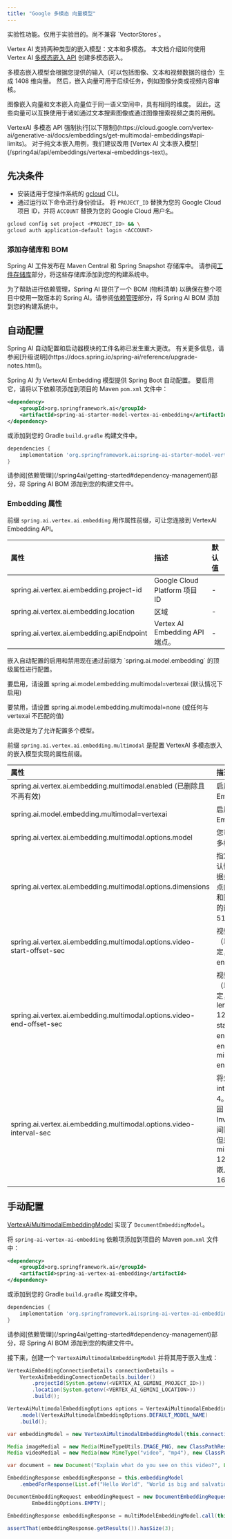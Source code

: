 ```yaml
---
title: "Google 多模态 向量模型"
---
```


<Note>
实验性功能。仅用于实验目的。尚不兼容 `VectorStores`。
</Note>

Vertex AI 支持两种类型的嵌入模型：文本和多模态。
本文档介绍如何使用 Vertex AI [多模态嵌入 API](https://cloud.google.com/vertex-ai/generative-ai/docs/embeddings/get-multimodal-embeddings) 创建多模态嵌入。

多模态嵌入模型会根据您提供的输入（可以包括图像、文本和视频数据的组合）生成 1408 维向量。
然后，嵌入向量可用于后续任务，例如图像分类或视频内容审核。

图像嵌入向量和文本嵌入向量位于同一语义空间中，具有相同的维度。
因此，这些向量可以互换使用于诸如通过文本搜索图像或通过图像搜索视频之类的用例。

<Note>
VertexAI 多模态 API 强制执行[以下限制](https://cloud.google.com/vertex-ai/generative-ai/docs/embeddings/get-multimodal-embeddings#api-limits)。
</Note>

<Tip>
对于纯文本嵌入用例，我们建议改用 [Vertex AI 文本嵌入模型](/spring4ai/api/embeddings/vertexai-embeddings-text)。
</Tip>

## 先决条件

- 安装适用于您操作系统的 [gcloud](https://cloud.google.com/sdk/docs/install) CLI。
- 通过运行以下命令进行身份验证。
将 `PROJECT_ID` 替换为您的 Google Cloud 项目 ID，并将 `ACCOUNT` 替换为您的 Google Cloud 用户名。

```bash
gcloud config set project <PROJECT_ID> && \
gcloud auth application-default login <ACCOUNT>
```

### 添加存储库和 BOM

Spring AI 工件发布在 Maven Central 和 Spring Snapshot 存储库中。
请参阅[工件存储库](/spring4ai/getting-started#artifact-repositories)部分，将这些存储库添加到您的构建系统中。

为了帮助进行依赖管理，Spring AI 提供了一个 BOM (物料清单) 以确保在整个项目中使用一致版本的 Spring AI。请参阅[依赖管理](/spring4ai/getting-started#dependency-management)部分，将 Spring AI BOM 添加到您的构建系统中。

## 自动配置

<Note>
Spring AI 自动配置和启动器模块的工件名称已发生重大更改。
有关更多信息，请参阅[升级说明](https://docs.spring.io/spring-ai/reference/upgrade-notes.html)。
</Note>

Spring AI 为 VertexAI Embedding 模型提供 Spring Boot 自动配置。
要启用它，请将以下依赖项添加到项目的 Maven `pom.xml` 文件中：

```xml
<dependency>
    <groupId>org.springframework.ai</groupId>
    <artifactId>spring-ai-starter-model-vertex-ai-embedding</artifactId>
</dependency>
```

或添加到您的 Gradle `build.gradle` 构建文件中。

```groovy
dependencies {
    implementation 'org.springframework.ai:spring-ai-starter-model-vertex-ai-embedding'
}
```

<Tip>
请参阅[依赖管理](/spring4ai/getting-started#dependency-management)部分，将 Spring AI BOM 添加到您的构建文件中。
</Tip>

### Embedding 属性

前缀 `spring.ai.vertex.ai.embedding` 用作属性前缀，可让您连接到 VertexAI Embedding API。

| 属性                                      | 描述                             | 默认值 |
| :---------------------------------------- | :------------------------------- | :----- |
| spring.ai.vertex.ai.embedding.project-id  | Google Cloud Platform 项目 ID   | -      |
| spring.ai.vertex.ai.embedding.location    | 区域                             | -      |
| spring.ai.vertex.ai.embedding.apiEndpoint | Vertex AI Embedding API 端点。 | -      |

<Note>
嵌入自动配置的启用和禁用现在通过前缀为 `spring.ai.model.embedding` 的顶级属性进行配置。

要启用，请设置 spring.ai.model.embedding.multimodal=vertexai (默认情况下启用)

要禁用，请设置 spring.ai.model.embedding.multimodal=none (或任何与 vertexai 不匹配的值)

此更改是为了允许配置多个模型。
</Note>

前缀 `spring.ai.vertex.ai.embedding.multimodal` 是配置 VertexAI 多模态嵌入的嵌入模型实现的属性前缀。

| 属性                                                                              | 描述                                                                                                                                                            | 默认值                    |
| :-------------------------------------------------------------------------------- | :-------------------------------------------------------------------------------------------------------------------------------------------------------------- | :------------------------ |
| spring.ai.vertex.ai.embedding.multimodal.enabled (已删除且不再有效)                 | 启用 Vertex AI Embedding API 模型。                                                                                                                               | true                      |
| spring.ai.model.embedding.multimodal=vertexai                                     | 启用 Vertex AI Embedding API 模型。                                                                                                                               | vertexai                  |
| spring.ai.vertex.ai.embedding.multimodal.options.model                            | 您可以使用以下模型获取多模态嵌入：                                                                                                                                        | multimodalembedding@001   |
| spring.ai.vertex.ai.embedding.multimodal.options.dimensions                       | 指定较低维度的嵌入。默认情况下，嵌入请求为数据类型返回一个 1408 浮点向量。您还可以为文本和图像数据指定较低维度的嵌入（128、256 或 512 浮点向量）。                                                                                                                               | 1408                      |
| spring.ai.vertex.ai.embedding.multimodal.options.video-start-offset-sec         | 视频片段的开始偏移量（以秒为单位）。如果未指定，则计算为 max(0, endOffsetSec - 120)。                                                                                               | -                         |
| spring.ai.vertex.ai.embedding.multimodal.options.video-end-offset-sec           | 视频片段的结束偏移量（以秒为单位）。如果未指定，则计算为 min(video length, startOffSec + 120)。如果同时指定了 startOffSec 和 endOffSec，则将 endOffsetSec 调整为 min(startOffsetSec+120, endOffsetSec)。 | -                         |
| spring.ai.vertex.ai.embedding.multimodal.options.video-interval-sec             | 将生成嵌入的视频间隔。interval_sec 的最小值为 4。如果间隔小于 4，则返回 InvalidArgumentError。间隔的最大值没有限制。但是，如果间隔大于 min(video length, 120s)，则会影响生成的嵌入的质量。默认值：16。                                                      | -                         |

## 手动配置

[VertexAiMultimodalEmbeddingModel](https://github.com/spring-projects/spring-ai/blob/main/models/spring-ai-vertex-ai-embedding/src/main/java/org/springframework/ai/vertexai/embedding/VertexAiMultimodalEmbeddingModel.java) 实现了 `DocumentEmbeddingModel`。

将 `spring-ai-vertex-ai-embedding` 依赖项添加到项目的 Maven `pom.xml` 文件中：

```xml
<dependency>
    <groupId>org.springframework.ai</groupId>
    <artifactId>spring-ai-vertex-ai-embedding</artifactId>
</dependency>
```

或添加到您的 Gradle `build.gradle` 构建文件中。

```groovy
dependencies {
    implementation 'org.springframework.ai:spring-ai-vertex-ai-embedding'
}
```

<Tip>
请参阅[依赖管理](/spring4ai/getting-started#dependency-management)部分，将 Spring AI BOM 添加到您的构建文件中。
</Tip>

接下来，创建一个 `VertexAiMultimodalEmbeddingModel` 并将其用于嵌入生成：

```java
VertexAiEmbeddingConnectionDetails connectionDetails = 
    VertexAiEmbeddingConnectionDetails.builder()
        .projectId(System.getenv(<VERTEX_AI_GEMINI_PROJECT_ID>))
        .location(System.getenv(<VERTEX_AI_GEMINI_LOCATION>))
        .build();

VertexAiMultimodalEmbeddingOptions options = VertexAiMultimodalEmbeddingOptions.builder()
    .model(VertexAiMultimodalEmbeddingOptions.DEFAULT_MODEL_NAME)
    .build();

var embeddingModel = new VertexAiMultimodalEmbeddingModel(this.connectionDetails, this.options);

Media imageMedial = new Media(MimeTypeUtils.IMAGE_PNG, new ClassPathResource("/test.image.png"));
Media videoMedial = new Media(new MimeType("video", "mp4"), new ClassPathResource("/test.video.mp4"));

var document = new Document("Explain what do you see on this video?", List.of(this.imageMedial, this.videoMedial), Map.of());

EmbeddingResponse embeddingResponse = this.embeddingModel
    .embedForResponse(List.of("Hello World", "World is big and salvation is near"));

DocumentEmbeddingRequest embeddingRequest = new DocumentEmbeddingRequest(List.of(this.document),
        EmbeddingOptions.EMPTY);

EmbeddingResponse embeddingResponse = multiModelEmbeddingModel.call(this.embeddingRequest);

assertThat(embeddingResponse.getResults()).hasSize(3);
``` 